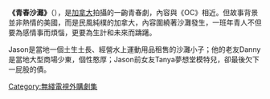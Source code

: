 '''《青春沙灘》'''（''{{lang|en|Falcon Beach}}''），是[[加拿大|加拿大]]拍攝的一齣青春劇，內容與《OC》相近。但故事背景並非熱情的美國，而是民風純樸的加拿大，內容圍繞著沙灘發生，一班年青人不但要為感情事而煩惱，更要為生計和未來而躊躇。

Jason是當地一個土生土長、經營水上運動用品租售的沙灘小子；他的老友Danny是當地大型商場少東，個性憨厚；Jason前女友Tanya夢想堂模特兒，卻最後欠下一屁股的債。
{{TV-stub}}
[[Category:無綫電視外購劇集|Category:無綫電視外購劇集]]